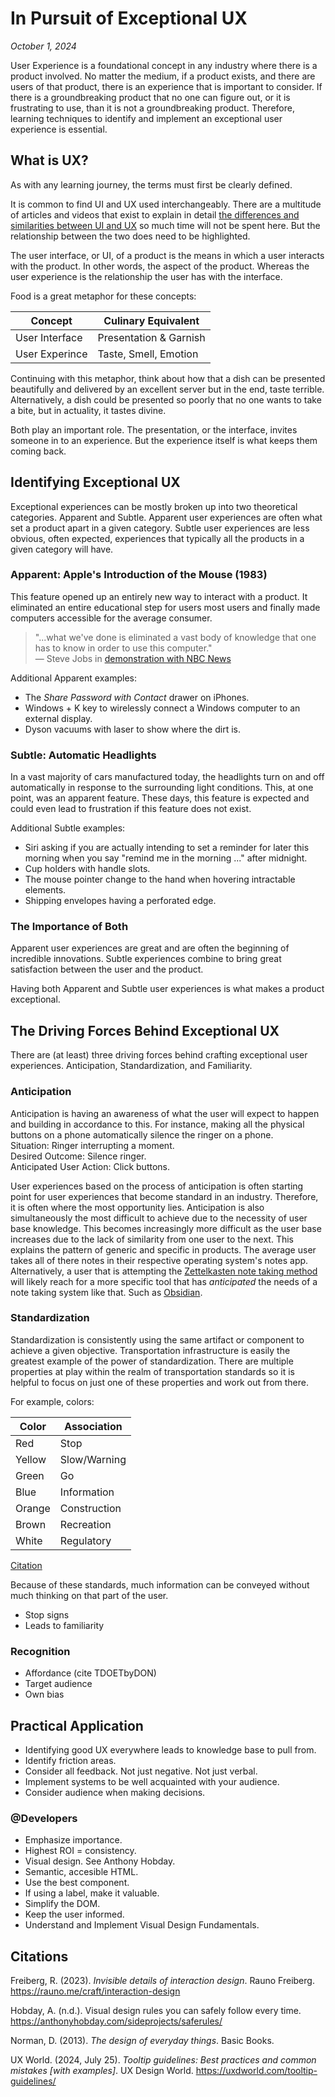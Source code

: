 # In Pursuit of Exceptional UX

<em class="text-muted">October 1, 2024</em>

User Experience is a foundational concept in any industry where there is a product involved. No matter the medium, if a product exists, and there are users of that product, there is an experience that is important to consider. If there is a groundbreaking product that no one can figure out, or it is frustrating to use, than it is not a groundbreaking product. Therefore, learning techniques to identify and implement an exceptional user experience is essential.

## What is UX?

As with any learning journey, the terms must first be clearly defined.

It is common to find UI and UX used interchangeably. There are a multitude of articles and videos that exist to explain in detail [the differences and similarities between UI and UX](https://www.figma.com/resource-library/difference-between-ui-and-ux/) so much time will not be spent here. But the relationship between the two does need to be highlighted.

The user interface, or UI, of a product is the means in which a user interacts with the product. In other words, the aspect of the product. Whereas the user experience is the relationship the user has with the interface.

Food is a great metaphor for these concepts:

| Concept        | Culinary Equivalent    |
| -------------- | ---------------------- |
| User Interface | Presentation & Garnish |
| User Experince | Taste, Smell, Emotion  |

Continuing with this metaphor, think about how that a dish can be presented beautifully and delivered by an excellent server but in the end, taste terrible.
Alternatively, a dish could be presented so poorly that no one wants to take a bite, but in actuality, it tastes divine.

Both play an important role. The presentation, or the interface, invites someone in to an experience. But the experience itself is what keeps them coming back.

## Identifying Exceptional UX

Exceptional experiences can be mostly broken up into two theoretical categories. Apparent and Subtle. Apparent user experiences are often what set a product apart in a given category. Subtle user experiences are less obvious, often expected, experiences that typically all the products in a given category will have.

### Apparent: Apple's Introduction of the Mouse (1983)

This feature opened up an entirely new way to interact with a product. It eliminated an entire educational step for users most users and finally made computers accessible for the average consumer.

> "...what we've done is eliminated a vast body of knowledge that one has to know in order to use this computer."  
> — Steve Jobs in [demonstration with NBC News](https://youtu.be/VKhoCyCJGFk?t=27)

Additional Apparent examples:

- The _Share Password with Contact_ drawer on iPhones.
- Windows + K key to wirelessly connect a Windows computer to an external display.
- Dyson vacuums with laser to show where the dirt is.

### Subtle: Automatic Headlights

In a vast majority of cars manufactured today, the headlights turn on and off automatically in response to the surrounding light conditions. This, at one point, was an apparent feature. These days, this feature is expected and could even lead to frustration if this feature does not exist.

Additional Subtle examples:

- Siri asking if you are actually intending to set a reminder for later this morning when you say "remind me in the morning ..." after midnight.
- Cup holders with handle slots.
- The mouse pointer change to the hand when hovering intractable elements.
- Shipping envelopes having a perforated edge.

### The Importance of Both

Apparent user experiences are great and are often the beginning of incredible innovations. Subtle experiences combine to bring great satisfaction between the user and the product.

Having both Apparent and Subtle user experiences is what makes a product exceptional.

## The Driving Forces Behind Exceptional UX

There are (at least) three driving forces behind crafting exceptional user experiences. Anticipation, Standardization, and Familiarity.

### Anticipation

Anticipation is having an awareness of what the user will expect to happen and building in accordance to this. For instance, making all the physical buttons on a phone automatically silence the ringer on a phone.  
Situation: Ringer interrupting a moment.  
Desired Outcome: Silence ringer.  
Anticipated User Action: Click buttons.

User experiences based on the process of anticipation is often starting point for user experiences that become standard in an industry. Therefore, it is often where the most opportunity lies. Anticipation is also simultaneously the most difficult to achieve due to the necessity of user base knowledge. This becomes increasingly more difficult as the user base increases due to the lack of similarity from one user to the next.
This explains the pattern of generic and specific in products. The average user takes all of there notes in their respective operating system's notes app. Alternatively, a user that is attempting the [Zettelkasten note taking method](https://www.youtube.com/watch?v=o1NJYnZCfmY&pp=ygUMemV0dGVsa2FzdGVu) will likely reach for a more specific tool that has _anticipated_ the needs of a note taking system like that. Such as [Obsidian](https://obsidian.md/).

### Standardization

Standardization is consistently using the same artifact or component to achieve a given objective. Transportation infrastructure is easily the greatest example of the power of standardization.
There are multiple properties at play within the realm of transportation standards so it is helpful to focus on just one of these properties and work out from there.

For example, colors:

| Color  | Association  |
| ------ | ------------ |
| Red    | Stop         |
| Yellow | Slow/Warning |
| Green  | Go           |
| Blue   | Information  |
| Orange | Construction |
| Brown  | Recreation   |
| White  | Regulatory   |

[Citation](https://mutcd.fhwa.dot.gov/services/publications/fhwaop02084/#:~:text=The%20color%20of,or%20cultural%20interest.)

Because of these standards, much information can be conveyed without much thinking on that part of the user.

- Stop signs
- Leads to familiarity

### Recognition

- Affordance (cite TDOETbyDON)
- Target audience
- Own bias

## Practical Application

- Identifying good UX everywhere leads to knowledge base to pull from.
- Identify friction areas.
- Consider all feedback. Not just negative. Not just verbal.
- Implement systems to be well acquainted with your audience.
- Consider audience when making decisions.

### @Developers

- Emphasize importance.
- Highest ROI = consistency.
- Visual design. See Anthony Hobday.
- Semantic, accesible HTML.
- Use the best component.
- If using a label, make it valuable.
- Simplify the DOM.
- Keep the user informed.
- Understand and Implement Visual Design Fundamentals.

## Citations

Freiberg, R. (2023). _Invisible details of interaction design_. Rauno Freiberg. https://rauno.me/craft/interaction-design

Hobday, A. (n.d.). Visual design rules you can safely follow every time. https://anthonyhobday.com/sideprojects/saferules/

Norman, D. (2013). _The design of everyday things_. Basic Books.

UX World. (2024, July 25). _Tooltip guidelines: Best practices and common mistakes [with examples]_. UX Design World. https://uxdworld.com/tooltip-guidelines/
